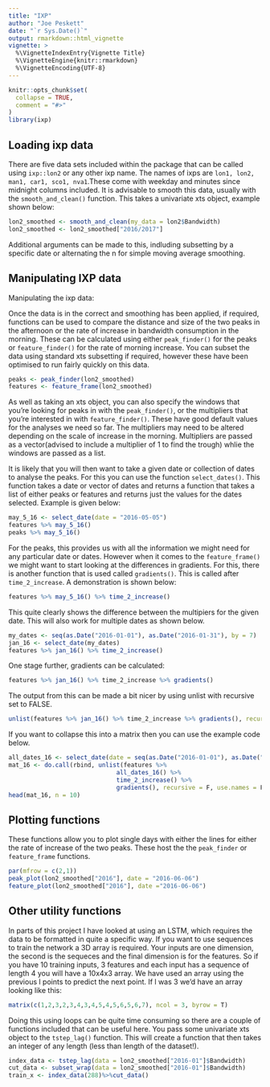 ```yaml
---
title: "IXP"
author: "Joe Peskett"
date: "`r Sys.Date()`"
output: rmarkdown::html_vignette
vignette: >
  %\VignetteIndexEntry{Vignette Title}
  %\VignetteEngine{knitr::rmarkdown}
  %\VignetteEncoding{UTF-8}
---
```


```r
knitr::opts_chunk$set(
  collapse = TRUE,
  comment = "#>"
)
library(ixp)
```

## Loading ixp data

There are five data sets included within the package that can be called using `ixp::lon2` or any other ixp name. The names of ixps are `lon1, lon2, man1, car1, sco1, nva1`.These come with weekday and minutes since midnight columns included. It is advisable to smooth this data, usually with the `smooth_and_clean()` function. This takes a univariate xts object, example shown below:

```r
lon2_smoothed <- smooth_and_clean(my_data = lon2$Bandwidth)
lon2_smoothed <- lon2_smoothed["2016/2017"]
```

Additional arguments can be made to this, indluding subsetting by a specific date or alternating the n for simple moving average smoothing.

## Manipulating IXP data

Manipulating the ixp data:

Once the data is in the correct and smoothing has been applied, if required, functions can be used to compare the distance and size of the two peaks in the afternoon or the rate of increase in bandwidth consumption in the morning. These can be calculated using either `peak_finder()` for the peaks or `feature_finder()` for the rate of morning increase. You can subset the data using standard xts subsetting if required, however these have been optimised to run fairly quickly on this data.

```r
peaks <- peak_finder(lon2_smoothed)
features <- feature_frame(lon2_smoothed)
```

As well as taking an xts object, you can also specify the windows that you’re looking for peaks in with the `peak_finder()`, or the multipliers that you’re interested in with `feature_finder()`. These have good default values for the analyses we need so far. The multipliers may need to be altered depending on the scale of increase in the morning. Multipliers are passed as a vector(advised to include a multiplier of 1 to find the trough) whlie the windows are passed as a list.

It is likely that you will then want to take a given date or collection of dates to analyse the peaks. For this you can use the function `select_dates()`. This function takes a date or vector of dates and returns a function that takes a list of either peaks or features and returns just the values for the dates selected. Example is given below:

```r
may_5_16 <- select_date(date = "2016-05-05")
features %>% may_5_16()
peaks %>% may_5_16()
```

For the peaks, this provides us with all the information we might need for any particular date or dates. However when it comes to the `feature_frame()` we might want to start looking at the differences in gradients. For this, there is another function that is used called `gradients()`. This is called after `time_2_increase`. A demonstration is shown below:

```r
features %>% may_5_16() %>% time_2_increase()
```
This quite clearly shows the difference between the multipiers for the given date. This will also work for multiple dates as shown below.

```r
my_dates <- seq(as.Date("2016-01-01"), as.Date("2016-01-31"), by = 7)
jan_16 <- select_date(my_dates)
features %>% jan_16() %>% time_2_increase()

```

One stage further, gradients can be calculated:

```r
features %>% jan_16() %>% time_2_increase %>% gradients()
```

The output from this can be made a bit nicer by using unlist with recursive set to FALSE. 

```r
unlist(features %>% jan_16() %>% time_2_increase %>% gradients(), recursive = F)
```

If you want to collapse this into a matrix then you can use the example code below. 

```r
all_dates_16 <- select_date(date = seq(as.Date("2016-01-01"), as.Date("2016-12-31"), by = 1))
mat_16 <- do.call(rbind, unlist(features %>%
                              all_dates_16() %>%
                              time_2_increase() %>%
                              gradients(), recursive = F, use.names = F))
head(mat_16, n = 10)
```

## Plotting functions 

These functions allow you to plot single days with either the lines for either the rate of increase of the two peaks. These host the the `peak_finder` or `feature_frame` functions.

```r
par(mfrow = c(2,1))
peak_plot(lon2_smoothed["2016"], date = "2016-06-06")
feature_plot(lon2_smoothed["2016"], date ="2016-06-06")
```

## Other utility functions

In parts of this project I have looked at using an LSTM, which requires the data to be formatted in quite a specific way. If you want to use sequences to train the network a 3D array is required. Your inputs are one dimension, the second is the sequeces and the final dimension is for the features. So if you have 10 training inputs, 3 features and each input has a sequence of length 4 you will have a 10x4x3 array. We have used an array using the previous l points to predict the next point. If l was 3 we'd have an array looking like this:
```r
matrix(c(1,2,3,2,3,4,3,4,5,4,5,6,5,6,7), ncol = 3, byrow = T)
```

Doing this using loops can be quite time consuming so there are a couple of functions included that can be useful here. You pass some univariate xts object to the `tstep_lag()` function. This will create a function that then takes an integer of any length (less than length of the dataset!). 

```r
index_data <- tstep_lag(data = lon2_smoothed["2016-01"]$Bandwidth)
cut_data <- subset_wrap(data = lon2_smoothed["2016-01"]$Bandwidth)
train_x <- index_data(288)%>%cut_data()
```




